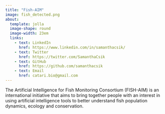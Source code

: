 ```yaml
---
title: "Fish-AIM"
image: fish_detected.png
about: 
  template: jolla
  image-shape: round
  image-width: 23em
  links:
    - text: LinkedIn
      href: https://www.linkedin.com/in/samanthacsik/
    - text: Twitter
      href: https://twitter.com/SamanthaCsik
    - text: GitHub
      href: https://github.com/samanthacsik
    - text: Email
      href: catari.bio@gmail.com
---
```


The Artificial Intelligence for Fish Monitoring Consortium (FISH-AIM) is an international initiative that aims to bring together people with an interest in using artificial intelligence tools to better understand fish population dynamics, ecology and conservation.
